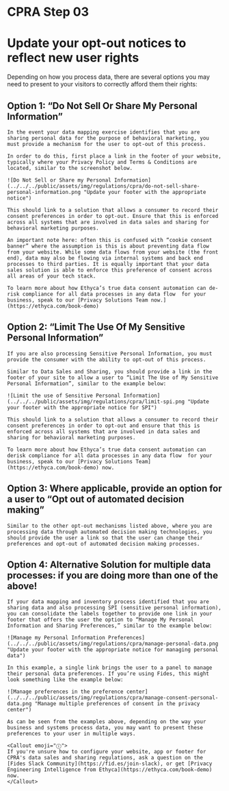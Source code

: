 
# CPRA Step 03
# Update your opt-out notices to reflect new user rights

Depending on how you process data, there are several options you may need to present to your visitors to correctly afford them their rights:

## **Option 1**: “Do Not Sell Or Share My Personal Information”

    In the event your data mapping exercise identifies that you are sharing personal data for the purpose of behavioral marketing, you must provide a mechanism for the user to opt-out of this process. 

    In order to do this, first place a link in the footer of your website, typically where your Privacy Policy and Terms & Conditions are located, similar to the screenshot below.
    
    ![Do Not Sell or Share my Personal Information](../../../public/assets/img/regulations/cpra/do-not-sell-share-personal-information.png "Update your footer with the appropriate notice")

    This should link to a solution that allows a consumer to record their consent preferences in order to opt-out. Ensure that this is enforced across all systems that are involved in data sales and sharing for behavioral marketing purposes. 

    An important note here: often this is confused with “cookie consent banner” where the assumption is this is about preventing data flow from your website. While some data flows from your website (the front end), data may also be flowing via internal systems and back end processes to third parties. It is equally important that your data sales solution is able to enforce this preference of consent across all areas of your tech stack. 

    To learn more about how Ethyca’s true data consent automation can de-risk compliance for all data processes in any data flow  for your business, speak to our [Privacy Solutions Team now.](https://ethyca.com/book-demo)


## **Option 2**: “Limit The Use Of My Sensitive Personal Information”

    If you are also processing Sensitive Personal Information, you must provide the consumer with the ability to opt-out of this process. 

    Similar to Data Sales and Sharing, you should provide a link in the footer of your site to allow a user to “Limit The Use of My Sensitive Personal Information”, similar to the example below:

    ![Limit the use of Sensitive Personal Information](../../../public/assets/img/regulations/cpra/limit-spi.png "Update your footer with the appropriate notice for SPI")

    This should link to a solution that allows a consumer to record their consent preferences in order to opt-out and ensure that this is enforced across all systems that are involved in data sales and sharing for behavioral marketing purposes. 

    To learn more about how Ethyca’s true data consent automation can derisk compliance for all data processes in any data flow  for your business, speak to our [Privacy Solutions Team](https://ethyca.com/book-demo) now.

## **Option 3**: Where applicable, provide an option for a user to “Opt out of automated decision making”

    Similar to the other opt-out mechanisms listed above, where you are processing data through automated decision making technologies, you should provide the user a link so that the user can change their preferences and opt-out of automated decision making processes.

## **Option 4**: Alternative Solution for multiple data processes: if you are doing more than one of the above!

    If your data mapping and inventory process identified that you are sharing data and also processing SPI (sensitive personal information), you can consolidate the labels together to provide one link in your footer that offers the user the option to “Manage My Personal Information and Sharing Preferences,” similar to the example below:

    ![Manage my Personal Information Preferences](../../../public/assets/img/regulations/cpra/manage-personal-data.png "Update your footer with the appropriate notice for managing personal data")

    In this example, a single link brings the user to a panel to manage their personal data preferences. If you’re using Fides, this might look something like the example below:

    ![Manage preferences in the preference center](../../../public/assets/img/regulations/cpra/manage-consent-personal-data.png "Manage multiple preferences of consent in the privacy center")

    As can be seen from the examples above, depending on the way your business and systems process data, you may want to present these preferences to your user in multiple ways.

    <Callout emoji="ⓘ">
    If you're unsure how to configure your website, app or footer for CPRA's data sales and sharing regulations, ask a question on the [Fides Slack Community](https://fid.es/join-slack), or get [Privacy Engineering Intelligence from Ethyca](https://ethyca.com/book-demo) now.
    </Callout>